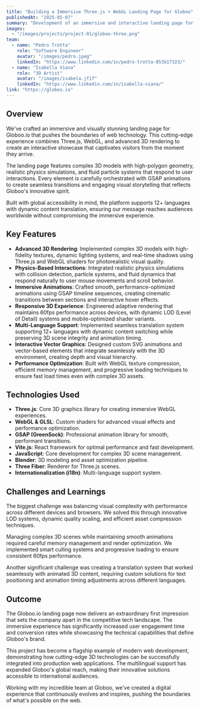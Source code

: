 ```yaml
---
title: "Building a Immersive Three.js + WebGL Landing Page for Globoo"
publishedAt: "2025-05-07"
summary: "Development of an immersive and interactive landing page for Globoo.io using Three.js, GSAP, and WebGL technologies. The landing page features stunning 3D animations, smooth transitions, and engaging visual effects that showcase the company's innovative approach. Built with performance optimization in mind to ensure seamless user experience across all devices and browsers. I'm proud to count on my amazing team at Globoo to shape and continuously improve this project."
images:
  - "/images/projects/project-01/globoo-three.png"
team:
  - name: "Pedro Trotta"
    role: "Software Engineer"
    avatar: "/images/pedro.jpeg"
    linkedIn: "https://www.linkedin.com/in/pedro-trotta-853b17323/"
  - name: "Isabella Viana"
    role: "3D Artist"
    avatar: "/images/isabela.jfif"
    linkedIn: "https://www.linkedin.com/in/isabella-viana/"
link: "https://globoo.io"
---
```


## Overview

We've crafted an immersive and visually stunning landing page for Globoo.io that pushes the boundaries of web technology. This cutting-edge experience combines Three.js, WebGL, and advanced 3D rendering to create an interactive showcase that captivates visitors from the moment they arrive.

The landing page features complex 3D models with high-polygon geometry, realistic physics simulations, and fluid particle systems that respond to user interactions. Every element is carefully orchestrated with GSAP animations to create seamless transitions and engaging visual storytelling that reflects Globoo's innovative spirit.

Built with global accessibility in mind, the platform supports 12+ languages with dynamic content translation, ensuring our message reaches audiences worldwide without compromising the immersive experience.

## Key Features

- **Advanced 3D Rendering**: Implemented complex 3D models with high-fidelity textures, dynamic lighting systems, and real-time shadows using Three.js and WebGL shaders for photorealistic visual quality.
- **Physics-Based Interactions**: Integrated realistic physics simulations with collision detection, particle systems, and fluid dynamics that respond naturally to user mouse movements and scroll behavior.
- **Immersive Animations**: Crafted smooth, performance-optimized animations using GSAP timeline sequences, creating cinematic transitions between sections and interactive hover effects.
- **Responsive 3D Experience**: Engineered adaptive rendering that maintains 60fps performance across devices, with dynamic LOD (Level of Detail) systems and mobile-optimized shader variants.
- **Multi-Language Support**: Implemented seamless translation system supporting 12+ languages with dynamic content switching while preserving 3D scene integrity and animation timing.
- **Interactive Vector Graphics**: Designed custom SVG animations and vector-based elements that integrate seamlessly with the 3D environment, creating depth and visual hierarchy.
- **Performance Optimization**: Built with WebGL texture compression, efficient memory management, and progressive loading techniques to ensure fast load times even with complex 3D assets.

## Technologies Used

- **Three.js**: Core 3D graphics library for creating immersive WebGL experiences.
- **WebGL & GLSL**: Custom shaders for advanced visual effects and performance optimization.
- **GSAP (GreenSock)**: Professional animation library for smooth, performant transitions.
- **Vite.js**: React framework for optimal performance and fast development.
- **JavaScript**: Core development for complex 3D scene management.
- **Blender**: 3D modeling and asset optimization pipeline.
- **Three Fiber**: Renderer for Three.js scenes.
- **Internationalization (i18n)**: Multi-language support system.

## Challenges and Learnings

The biggest challenge was balancing visual complexity with performance across different devices and browsers. We solved this through innovative LOD systems, dynamic quality scaling, and efficient asset compression techniques. 

Managing complex 3D scenes while maintaining smooth animations required careful memory management and render optimization. We implemented smart culling systems and progressive loading to ensure consistent 60fps performance.

Another significant challenge was creating a translation system that worked seamlessly with animated 3D content, requiring custom solutions for text positioning and animation timing adjustments across different languages.

## Outcome

The Globoo.io landing page now delivers an extraordinary first impression that sets the company apart in the competitive tech landscape. The immersive experience has significantly increased user engagement time and conversion rates while showcasing the technical capabilities that define Globoo's brand.

This project has become a flagship example of modern web development, demonstrating how cutting-edge 3D technologies can be successfully integrated into production web applications. The multilingual support has expanded Globoo's global reach, making their innovative solutions accessible to international audiences.

Working with my incredible team at Globoo, we've created a digital experience that continuously evolves and inspires, pushing the boundaries of what's possible on the web.